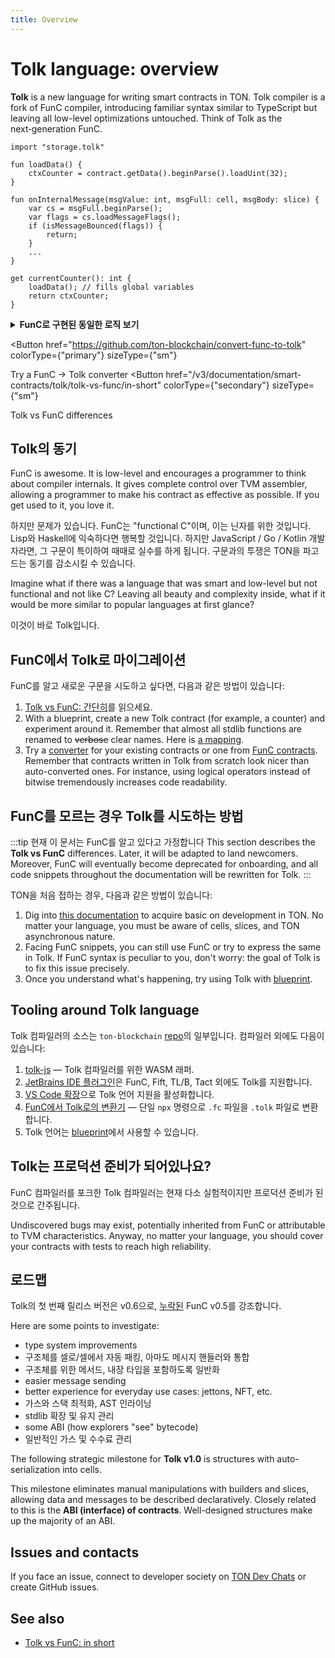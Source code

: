 ```yaml
---
title: Overview
---
```



# Tolk language: overview

**Tolk** is a new language for writing smart contracts in TON.
Tolk compiler is a fork of FunC compiler, introducing familiar syntax similar to TypeScript
but leaving all low-level optimizations untouched. Think of Tolk as the next‑generation FunC.

```tolk
import "storage.tolk"

fun loadData() {
    ctxCounter = contract.getData().beginParse().loadUint(32);
}

fun onInternalMessage(msgValue: int, msgFull: cell, msgBody: slice) {
    var cs = msgFull.beginParse();
    var flags = cs.loadMessageFlags();
    if (isMessageBounced(flags)) {
        return;
    }
    ...
}

get currentCounter(): int {
    loadData(); // fills global variables
    return ctxCounter;
}
```

<details>
  <summary><b>FunC로 구현된 동일한 로직 보기</b></summary>

```func
#include "storage.fc";

() load_data() impure {
  slice cs = get_data().begin_parse();
  ctx_counter = cs~load_uint(32);
}

() recv_internal(int msg_value, cell msg_full, slice msg_body) impure {
  slice cs = msg_full.begin_parse();
  int flags = cs.load_uint(4);
  if (flags & 1) {
    return ();
  }
  ...
}

int currentCounter() method_id {
  load_data(); ;; fills global variables
  return ctx_counter;
}
```

</details>

<Button
  href="https://github.com/ton-blockchain/convert-func-to-tolk"
  colorType={"primary"}
  sizeType={"sm"}
>
  Try a FunC → Tolk converter
</Button>
<Button
  href="/v3/documentation/smart-contracts/tolk/tolk-vs-func/in-short"
  colorType={"secondary"}
  sizeType={"sm"}
>
  Tolk vs FunC differences
</Button>
<div style={{ height: "2em" }}></div>

## Tolk의 동기

FunC is awesome.
It is low-level and encourages a programmer to think about compiler internals.
It gives complete control over TVM assembler, allowing a programmer to make his contract as effective as possible.
If you get used to it, you love it.

하지만 문제가 있습니다.
FunC는 "functional C"이며, 이는 닌자를 위한 것입니다.
Lisp와 Haskell에 익숙하다면 행복할 것입니다.
하지만 JavaScript / Go / Kotlin 개발자라면, 그 구문이 특이하여 때때로 실수를 하게 됩니다.
구문과의 투쟁은 TON을 파고드는 동기를 감소시킬 수 있습니다.

Imagine what if there was a language that was smart and low-level but not functional and not like C?
Leaving all beauty and complexity inside, what if it would be more similar to popular languages at first glance?

이것이 바로 Tolk입니다.

## FunC에서 Tolk로 마이그레이션

FunC를 알고 새로운 구문을 시도하고 싶다면, 다음과 같은 방법이 있습니다:

1. [Tolk vs FunC: 간단히](/v3/documentation/smart-contracts/tolk/tolk-vs-func/in-short)를 읽으세요.
2. With a blueprint, create a new Tolk contract (for example, a counter) and experiment around it. Remember that almost all stdlib functions are renamed to ~~verbose~~ clear names. Here is [a mapping](/v3/documentation/smart-contracts/tolk/tolk-vs-func/stdlib).
3. Try a [converter](https://github.com/ton-blockchain/convert-func-to-tolk) for your existing contracts or one from [FunC contracts](/v3/documentation/smart-contracts/contracts-specs/examples). Remember that contracts written in Tolk from scratch look nicer than auto-converted ones. For instance, using logical operators instead of bitwise tremendously increases code readability.

## FunC를 모르는 경우 Tolk를 시도하는 방법

:::tip 현재 이 문서는 FunC를 알고 있다고 가정합니다
This section describes the **Tolk vs FunC** differences.
Later, it will be adapted to land newcomers. Moreover, FunC will eventually become deprecated for onboarding,
and all code snippets throughout the documentation will be rewritten for Tolk.
:::

TON을 처음 접하는 경우, 다음과 같은 방법이 있습니다:

1. Dig into [this documentation](/v3/documentation/smart-contracts/overview) to acquire basic on development in TON. No matter your language, you must be aware of cells, slices, and TON asynchronous nature.
2. Facing FunC snippets, you can still use FunC or try to express the same in Tolk. If FunC syntax is peculiar to you, don't worry: the goal of Tolk is to fix this issue precisely.
3. Once you understand what's happening, try using Tolk with [blueprint](https://github.com/ton-org/blueprint).

## Tooling around Tolk language

Tolk 컴파일러의 소스는 `ton-blockchain` [repo](https://github.com/ton-blockchain/ton)의 일부입니다.
컴파일러 외에도 다음이 있습니다:

1. [tolk-js](https://github.com/ton-blockchain/tolk-js) — Tolk 컴파일러를 위한 WASM 래퍼.
2. [JetBrains IDE 플러그인](https://github.com/ton-blockchain/intellij-ton)은 FunC, Fift, TL/B, Tact 외에도 Tolk를 지원합니다.
3. [VS Code 확장](https://github.com/ton-blockchain/tolk-vscode)으로 Tolk 언어 지원을 활성화합니다.
4. [FunC에서 Tolk로의 변환기](https://github.com/ton-blockchain/convert-func-to-tolk) — 단일 `npx` 명령으로 `.fc` 파일을 `.tolk` 파일로 변환합니다.
5. Tolk 언어는 [blueprint](https://github.com/ton-org/blueprint)에서 사용할 수 있습니다.

## Tolk는 프로덕션 준비가 되어있나요?

FunC 컴파일러를 포크한 Tolk 컴파일러는 현재 다소 실험적이지만 프로덕션 준비가 된 것으로 간주됩니다.

Undiscovered bugs may exist, potentially inherited from FunC or attributable to TVM characteristics.
Anyway, no matter your language, you should cover your contracts with tests to reach high reliability.

## 로드맵

Tolk의 첫 번째 릴리스 버전은 v0.6으로, [누락된](/v3/documentation/smart-contracts/tolk/changelog#how-tolk-was-born) FunC v0.5를 강조합니다.

Here are some points to investigate:

- type system improvements
- 구조체를 셀로/셀에서 자동 패킹, 아마도 메시지 핸들러와 통합
- 구조체를 위한 메서드, 내장 타입을 포함하도록 일반화
- easier message sending
- better experience for everyday use cases: jettons, NFT, etc.
- 가스와 스택 최적화, AST 인라이닝
- stdlib 확장 및 유지 관리
- some ABI (how explorers "see" bytecode)
- 일반적인 가스 및 수수료 관리

The following strategic milestone for **Tolk v1.0** is structures with auto-serialization into cells.

This milestone eliminates manual manipulations with builders and slices, allowing data and messages to be described declaratively.
Closely related to this is the **ABI (interface) of contracts**.
Well-designed structures make up the majority of an ABI.

## Issues and contacts

If you face an issue, connect to developer society on [TON Dev Chats](https://t.me/addlist/1r5Vcb8eljk5Yzcy) or create GitHub issues.

## See also

- [Tolk vs FunC: in short](/v3/documentation/smart-contracts/tolk/tolk-vs-func/in-short)

<Feedback />
